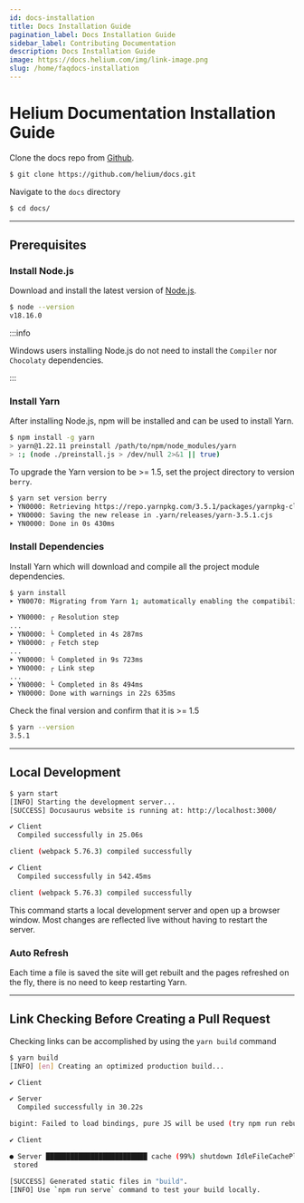 ```yaml
---
id: docs-installation
title: Docs Installation Guide
pagination_label: Docs Installation Guide
sidebar_label: Contributing Documentation
description: Docs Installation Guide
image: https://docs.helium.com/img/link-image.png
slug: /home/faqdocs-installation
---
```


# Helium Documentation Installation Guide

Clone the docs repo from [Github](https://github.com/helium/docs).

```bash title="clone the repo"
$ git clone https://github.com/helium/docs.git
```

Navigate to the `docs` directory

```bash title="navigate to the docs directory"
$ cd docs/
```

---

## Prerequisites

### Install Node.js

Download and install the latest version of [Node.js](https://nodejs.org/en/download).

```bash title="Verify the installation."
$ node --version
v18.16.0
```

:::info

Windows users installing Node.js do not need to install the `Compiler` nor `Chocolaty` dependencies.

:::

### Install Yarn

After installing Node.js, npm will be installed and can be used to install Yarn.

```bash title="install yarn"
$ npm install -g yarn
> yarn@1.22.11 preinstall /path/to/npm/node_modules/yarn
> :; (node ./preinstall.js > /dev/null 2>&1 || true)
```

To upgrade the Yarn version to be >= 1.5, set the project directory to version `berry`.

```bash title="set yarn version to berry"
$ yarn set version berry
➤ YN0000: Retrieving https://repo.yarnpkg.com/3.5.1/packages/yarnpkg-cli/bin/yarn.js
➤ YN0000: Saving the new release in .yarn/releases/yarn-3.5.1.cjs
➤ YN0000: Done in 0s 430ms
```

### Install Dependencies

Install Yarn which will download and compile all the project module dependencies.

```bash title="install yarn and dependencies"
$ yarn install
➤ YN0070: Migrating from Yarn 1; automatically enabling the compatibility node-modules linker 👍

➤ YN0000: ┌ Resolution step
...
➤ YN0000: └ Completed in 4s 287ms
➤ YN0000: ┌ Fetch step
...
➤ YN0000: └ Completed in 9s 723ms
➤ YN0000: ┌ Link step
...
➤ YN0000: └ Completed in 8s 494ms
➤ YN0000: Done with warnings in 22s 635ms
```

Check the final version and confirm that it is >= 1.5

```bash title="verify yarn version"
$ yarn --version
3.5.1
```

---

## Local Development

```bash title="start the development server"
$ yarn start
[INFO] Starting the development server...
[SUCCESS] Docusaurus website is running at: http://localhost:3000/

✔ Client
  Compiled successfully in 25.06s

client (webpack 5.76.3) compiled successfully

✔ Client
  Compiled successfully in 542.45ms

client (webpack 5.76.3) compiled successfully
```

This command starts a local development server and open up a browser window. Most changes are
reflected live without having to restart the server.

### Auto Refresh

Each time a file is saved the site will get rebuilt and the pages refreshed on the fly, there is no
need to keep restarting Yarn.

---

## Link Checking Before Creating a Pull Request

Checking links can be accomplished by using the `yarn build` command

```bash title="make production build"
$ yarn build
[INFO] [en] Creating an optimized production build...

✔ Client

✔ Server
  Compiled successfully in 30.22s

bigint: Failed to load bindings, pure JS will be used (try npm run rebuild?)

✔ Client

● Server █████████████████████████ cache (99%) shutdown IdleFileCachePlugin
 stored

[SUCCESS] Generated static files in "build".
[INFO] Use `npm run serve` command to test your build locally.
```
